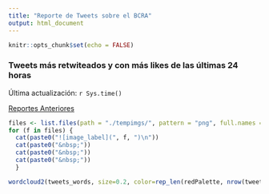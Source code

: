 ```yaml
---
title: "Reporte de Tweets sobre el BCRA"
output: html_document
---
```


```r
knitr::opts_chunk$set(echo = FALSE)
```

### Tweets más retwiteados y con más likes de las últimas 24 horas

Última actualización: `r Sys.time()`

[Reportes Anteriores](https://github.com/esterodr/Reporte_tweets/tree/main/anteriores)

```r
files <- list.files(path = "./tempimgs/", pattern = "png", full.names = TRUE)
for (f in files) {
  cat(paste0("![image_label](", f, ")\n"))
  cat(paste0("&nbsp;"))
  cat(paste0("&nbsp;"))
  cat(paste0("&nbsp;"))
  }
```

```r
wordcloud2(tweets_words, size=0.2, color=rep_len(redPalette, nrow(tweets_words)))
```

